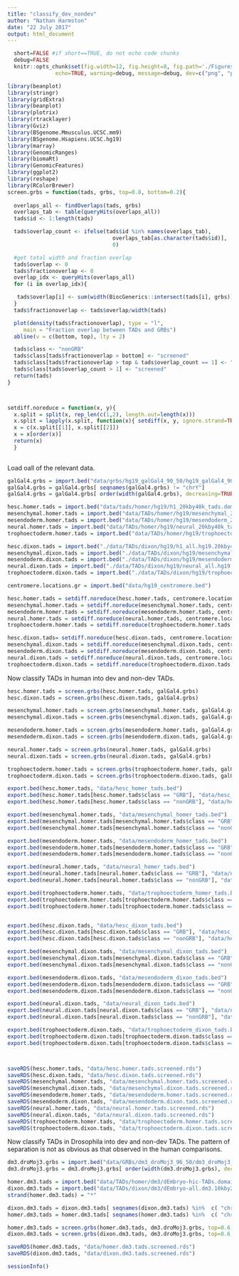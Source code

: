 ```yaml
---
title: "classify_dev_nondev"
author: "Nathan Harmston"
date: "22 July 2017"
output: html_document
---
```



```r
  short=FALSE #if short==TRUE, do not echo code chunks
  debug=FALSE
  knitr::opts_chunk$set(fig.width=12, fig.height=8, fig.path='./Figures', dpi=300,
               echo=TRUE, warning=debug, message=debug, dev=c("png", "pdf"))
```


```r
library(beanplot)
library(stringr)
library(gridExtra)
library(beanplot)
library(plotrix)
library(rtracklayer)
library(Gviz)
library(BSgenome.Mmusculus.UCSC.mm9)
library(BSgenome.Hsapiens.UCSC.hg19)
library(marray)
library(GenomicRanges)
library(biomaRt)
library(GenomicFeatures)
library(ggplot2)
library(reshape)
library(RColorBrewer)
screen.grbs = function(tads, grbs, top=0.8, bottom=0.2){
  
  overlaps_all <- findOverlaps(tads, grbs)
  overlaps_tab <- table(queryHits(overlaps_all))
  tads$id <- 1:length(tads)

  tads$overlap_count <- ifelse(tads$id %in% names(overlaps_tab), 
                                 overlaps_tab[as.character(tads$id)], 
                                 0)

  #get total width and fraction overlap
  tads$overlap <- 0
  tads$fractionoverlap <- 0
  overlap_idx <- queryHits(overlaps_all)
  for (i in overlap_idx){

   tads$overlap[i] <- sum(width(BiocGenerics::intersect(tads[i], grbs)))
  }
  tads$fractionoverlap <- tads$overlap/width(tads)

  plot(density(tads$fractionoverlap), type = "l", 
     main = "Fraction overlap between TADs and GRBs")
  abline(v = c(bottom, top), lty = 2)

  tads$class <- "nonGRB"
  tads$class[tads$fractionoverlap > bottom] <- "screened"
  tads$class[tads$fractionoverlap > top & tads$overlap_count == 1] <- "GRB"
  tads$class[tads$overlap_count > 1] <- "screened"
  return(tads)
} 



setdiff.noreduce = function(x, y){
  x.split = split(x, rep_len(c(1,2), length.out=length(x)))
  x.split = lapply(x.split, function(x){ setdiff(x, y, ignore.strand=TRUE)})
  x = c(x.split[[1]], x.split[[2]])
  x = x[order(x)]
  return(x)
  }
  
```

Load oall of the relevant data.
```r
galGal4.grbs = import.bed("data/grbs/hg19_galGal4_90_50/hg19_galGal4_90_50.final.bed", genome="hg19")
galGal4.grbs = galGal4.grbs[ seqnames(galGal4.grbs) != "chrY"]
galGal4.grbs = galGal4.grbs[ order(width(galGal4.grbs), decreasing=TRUE)]

hesc.homer.tads = import.bed("data/tads/homer/hg19/h1_20kby40k_tads.domains.bed", genome="hg19")
mesenchymal.homer.tads = import.bed("data/TADs/homer/hg19/mesenchymal_20kby40k_tads.domains.bed", genome="hg19")
mesendoderm.homer.tads = import.bed("data/TADs/homer/hg19/mesendoderm_20kby40k_tads.domains.bed", genome="hg19")
neural.homer.tads = import.bed("data/TADs/homer/hg19/neural_20kby40k_tads.domains.bed", genome="hg19")
trophoectoderm.homer.tads = import.bed("data/TADs/homer/hg19/trophoectoderm_20kby40k_tads.domains.bed", genome="hg19")

hesc.dixon.tads = import.bed("./data/TADs/dixon/hg19/h1_all.hg19.20kby40k.all.finaldomaincalls.bed", genome="hg19")
mesenchymal.dixon.tads = import.bed("./data/TADs/dixon/hg19/mesenchymal_all.hg19.20kby40k.all.finaldomaincalls.bed", genome="hg19")
mesendoderm.dixon.tads = import.bed("./data/TADs/dixon/hg19/mesendoderm_all.hg19.20kby40k.all.finaldomaincalls.bed", genome="hg19")
neural.dixon.tads = import.bed("./data/TADs/dixon/hg19/neural_all.hg19.20kby40k.all.finaldomaincalls.bed", genome="hg19")
trophoectoderm.dixon.tads = import.bed("./data/TADs/dixon/hg19/trophoectoderm_all.hg19.20kby40k.all.finaldomaincalls.bed", genome="hg19")

centromere.locations.gr = import.bed("data/hg19_centromere.bed")

hesc.homer.tads = setdiff.noreduce(hesc.homer.tads, centromere.locations.gr)
mesenchymal.homer.tads = setdiff.noreduce(mesenchymal.homer.tads, centromere.locations.gr)
mesendoderm.homer.tads = setdiff.noreduce(mesendoderm.homer.tads, centromere.locations.gr)
neural.homer.tads = setdiff.noreduce(neural.homer.tads, centromere.locations.gr)
trophoectoderm.homer.tads = setdiff.noreduce(trophoectoderm.homer.tads, centromere.locations.gr)

hesc.dixon.tads= setdiff.noreduce(hesc.dixon.tads, centromere.locations.gr)
mesenchymal.dixon.tads = setdiff.noreduce(mesenchymal.dixon.tads, centromere.locations.gr)
mesendoderm.dixon.tads = setdiff.noreduce(mesendoderm.dixon.tads, centromere.locations.gr)
neural.dixon.tads = setdiff.noreduce(neural.dixon.tads, centromere.locations.gr)
trophoectoderm.dixon.tads = setdiff.noreduce(trophoectoderm.dixon.tads, centromere.locations.gr)
```

Now classify TADs in human into dev and non-dev TADs. 

```r
hesc.homer.tads = screen.grbs(hesc.homer.tads, galGal4.grbs)
hesc.dixon.tads = screen.grbs(hesc.dixon.tads, galGal4.grbs)

mesenchymal.homer.tads = screen.grbs(mesenchymal.homer.tads, galGal4.grbs)
mesenchymal.dixon.tads = screen.grbs(mesenchymal.dixon.tads, galGal4.grbs)

mesendoderm.homer.tads = screen.grbs(mesendoderm.homer.tads, galGal4.grbs)
mesendoderm.dixon.tads = screen.grbs(mesendoderm.dixon.tads, galGal4.grbs)

neural.homer.tads = screen.grbs(neural.homer.tads, galGal4.grbs)
neural.dixon.tads = screen.grbs(neural.dixon.tads, galGal4.grbs)

trophoectoderm.homer.tads = screen.grbs(trophoectoderm.homer.tads, galGal4.grbs)
trophoectoderm.dixon.tads = screen.grbs(trophoectoderm.dixon.tads, galGal4.grbs)
```


```r
export.bed(hesc.homer.tads, "data/hesc_homer_tads.bed")
export.bed(hesc.homer.tads[hesc.homer.tads$class == "GRB"], "data/hesc_homer_grb_tads.bed")
export.bed(hesc.homer.tads[hesc.homer.tads$class == "nonGRB"], "data/hesc_homer_nongrb_tads.bed")

export.bed(mesenchymal.homer.tads, "data/mesenchymal_homer_tads.bed")
export.bed(mesenchymal.homer.tads[mesenchymal.homer.tads$class == "GRB"], "data/mesenchymal_homer_grb_tads.bed")
export.bed(mesenchymal.homer.tads[mesenchymal.homer.tads$class == "nonGRB"], "data/mesenchymal_homer_nongrb_tads.bed")

export.bed(mesendoderm.homer.tads, "data/mesendoderm_homer_tads.bed")
export.bed(mesendoderm.homer.tads[mesendoderm.homer.tads$class == "GRB"], "data/mesendoderm_homer_grb_tads.bed")
export.bed(mesendoderm.homer.tads[mesendoderm.homer.tads$class == "nonGRB"], "data/mesendoderm_homer_nongrb_tads.bed")

export.bed(neural.homer.tads, "data/neural_homer_tads.bed")
export.bed(neural.homer.tads[neural.homer.tads$class == "GRB"], "data/neural_homer_grb_tads.bed")
export.bed(neural.homer.tads[neural.homer.tads$class == "nonGRB"], "data/neural_homer_nongrb_tads.bed")

export.bed(trophoectoderm.homer.tads, "data/trophoectoderm_homer_tads.bed")
export.bed(trophoectoderm.homer.tads[trophoectoderm.homer.tads$class == "GRB"], "data/trophoectoderm_homer_grb_tads.bed")
export.bed(trophoectoderm.homer.tads[trophoectoderm.homer.tads$class == "nonGRB"], "data/trophoectoderm_homer_nongrb_tads.bed")


export.bed(hesc.dixon.tads, "data/hesc_dixon_tads.bed")
export.bed(hesc.dixon.tads[hesc.dixon.tads$class == "GRB"], "data/hesc_dixon_grb_tads.bed")
export.bed(hesc.dixon.tads[hesc.dixon.tads$class == "nonGRB"], "data/hesc_dixon_nongrb_tads.bed")

export.bed(mesenchymal.dixon.tads, "data/mesenchymal_dixon_tads.bed")
export.bed(mesenchymal.dixon.tads[mesenchymal.dixon.tads$class == "GRB"], "data/mesenchymal_dixon_grb_tads.bed")
export.bed(mesenchymal.dixon.tads[mesenchymal.dixon.tads$class == "nonGRB"], "data/mesenchymal_dixon_nongrb_tads.bed")

export.bed(mesendoderm.dixon.tads, "data/mesendoderm_dixon_tads.bed")
export.bed(mesendoderm.dixon.tads[mesendoderm.dixon.tads$class == "GRB"], "data/mesendoderm_dixon_grb_tads.bed")
export.bed(mesendoderm.dixon.tads[mesendoderm.dixon.tads$class == "nonGRB"], "data/mesendoderm_dixon_nongrb_tads.bed")

export.bed(neural.dixon.tads, "data/neural_dixon_tads.bed")
export.bed(neural.dixon.tads[neural.dixon.tads$class == "GRB"], "data/neural_dixon_grb_tads.bed")
export.bed(neural.dixon.tads[neural.dixon.tads$class == "nonGRB"], "data/neural_dixon_nongrb_tads.bed")

export.bed(trophoectoderm.dixon.tads, "data/trophoectoderm_dixon_tads.bed")
export.bed(trophoectoderm.dixon.tads[trophoectoderm.dixon.tads$class == "GRB"], "data/trophoectoderm_dixon_grb_tads.bed")
export.bed(trophoectoderm.dixon.tads[trophoectoderm.dixon.tads$class == "nonGRB"], "data/trophoectoderm_dixon_nongrb_tads.bed")



saveRDS(hesc.homer.tads, "data/hesc.homer.tads.screened.rds")
saveRDS(hesc.dixon.tads, "data/hesc.dixon.tads.screened.rds")
saveRDS(mesenchymal.homer.tads, "data/mesenchymal.homer.tads.screened.rds")
saveRDS(mesenchymal.dixon.tads, "data/mesenchymal.dixon.tads.screened.rds")
saveRDS(mesendoderm.homer.tads, "data/mesendoderm.homer.tads.screened.rds")
saveRDS(mesendoderm.dixon.tads, "data/mesendoderm.dixon.tads.screened.rds")
saveRDS(neural.homer.tads, "data/neural.homer.tads.screened.rds")
saveRDS(neural.dixon.tads, "data/neural.dixon.tads.screened.rds")
saveRDS(trophoectoderm.homer.tads, "data/trophoectoderm.homer.tads.screened.rds")
saveRDS(trophoectoderm.dixon.tads, "data/trophoectoderm.dixon.tads.screened.rds")
```

Now classify TADs in Drosophila into dev and non-dev TADs. The pattern of separation is not as obvious as that observed in the human comparisons. 

```r
dm3.droMoj3.grbs = import.bed("data/GRBs/dm3_droMoj3_96_50/dm3_droMoj3_96_50.final.bed", genome="dm3")
dm3.droMoj3.grbs = dm3.droMoj3.grbs[ order(width(dm3.droMoj3.grbs), decreasing=TRUE)]

homer.dm3.tads = import.bed("data/TADs/homer/dm3/dEmbryo-hic-TADs.domains.bed")
dixon.dm3.tads = import.bed("data/TADs/dixon/dm3/dEmbryo-all.dm3.10kby20k.all.finaldomaincalls.bed")
strand(homer.dm3.tads) = "*"

dixon.dm3.tads = dixon.dm3.tads[ seqnames(dixon.dm3.tads) %in%  c( "chr2L", "chr2R", "chr3L", "chr3R", "chr4", "chrX"), ]
homer.dm3.tads = homer.dm3.tads[ seqnames(homer.dm3.tads) %in%  c( "chr2L", "chr2R", "chr3L", "chr3R", "chr4", "chrX"), ]

homer.dm3.tads = screen.grbs(homer.dm3.tads, dm3.droMoj3.grbs, top=0.6, bottom=0.25 )
dixon.dm3.tads = screen.grbs(dixon.dm3.tads, dm3.droMoj3.grbs, top=0.6, bottom=0.25)

saveRDS(homer.dm3.tads, "data/homer.dm3.tads.screened.rds")
saveRDS(dixon.dm3.tads, "data/dixon.dm3.tads.screened.rds")
```


```r
sessionInfo()
```
  